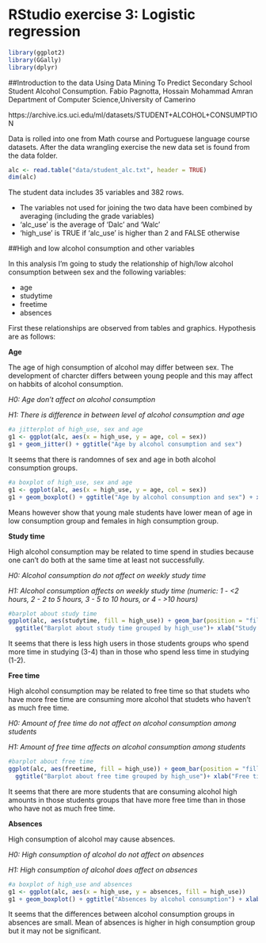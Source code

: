 # RStudio exercise 3: Logistic regression
```r
library(ggplot2)
library(GGally)
library(dplyr)
```
##Introduction to the data
Using Data Mining To Predict Secondary School Student Alcohol Consumption. 
Fabio Pagnotta, Hossain Mohammad Amran 
Department of Computer Science,University of Camerino

https://archive.ics.uci.edu/ml/datasets/STUDENT+ALCOHOL+CONSUMPTION

Data is rolled into one from Math course and Portuguese language course datasets. After the data wrangling exercise the new data set is found from the data folder.
```r
alc <- read.table("data/student_alc.txt", header = TRUE)
dim(alc)
```
The student data includes 35 variables and 382 rows.

* The variables not used for joining the two data have been combined by averaging (including the grade variables)
* 'alc_use' is the average of 'Dalc' and 'Walc'
* 'high_use' is TRUE if 'alc_use' is higher than 2 and FALSE otherwise

##High and low alcohol consumption and other variables


In this analysis I'm going to study the relationship of high/low alcohol consumption between sex and the following variables:

* age
* studytime
* freetime
* absences

First these relationships are observed from tables and graphics. Hypothesis are as follows:

**Age**

The age of high consumption of alcohol may differ between sex. The development of charcter differs between young people and this may affect on habbits of alcohol consumption.

*H0: Age don't affect on alcohol consumption*

*H1: There is difference in between level of alcohol consumption and age* 

```r
#a jitterplot of high_use, sex and age
g1 <- ggplot(alc, aes(x = high_use, y = age, col = sex))
g1 + geom_jitter() + ggtitle("Age by alcohol consumption and sex")
```

It seems that there is randomnes of sex and age in both alcohol consumption groups.

```r
#a boxplot of high_use, sex and age
g1 <- ggplot(alc, aes(x = high_use, y = age, col = sex))
g1 + geom_boxplot() + ggtitle("Age by alcohol consumption and sex") + xlab("High consumption group") + ylab("Age of student")
```

Means however show that young male students have lower mean of age in low consumption group and females in high consumption group.



**Study time**

High alcohol consumption may be related to time spend in studies because one can't do both at the same time at least not successfully.

*H0: Alcohol consumption do not affect on weekly study time* 

*H1: Alcohol consumption affects on weekly study time (numeric: 1 - <2 hours, 2 - 2 to 5 hours, 3 - 5 to 10 hours, or 4 - >10 hours)*


```r
#barplot about study time
ggplot(alc, aes(studytime, fill = high_use)) + geom_bar(position = "fill") +
  ggtitle("Barplot about study time grouped by high_use")+ xlab("Study time") + ylab("Propotions of students") + scale_y_continuous(name = waiver(), breaks = waiver(), minor_breaks = waiver(), labels = waiver(), limits = NULL, expand = waiver(), na.value = NA_real_, trans = "identity")
```

It seems that there is less high users in those students groups who spend more time in studying (3-4) than in those who spend less time in studying (1-2).

**Free time**

High alcohol consumption may be related to free time so that studets who have more free time are consuming more alcohol that studets who haven't as much free time.

*H0: Amount of free time do not affect on alcohol consumption among students*

*H1: Amount of free time affects on alcohol consumption among students*

```r
#barplot about free time
ggplot(alc, aes(freetime, fill = high_use)) + geom_bar(position = "fill") +
  ggtitle("Barplot about free time grouped by high_use")+ xlab("Free time") + ylab("Propotions of students") + scale_y_continuous(name = waiver(), breaks = waiver(), minor_breaks = waiver(), labels = waiver(), limits = NULL, expand = waiver(), na.value = NA_real_, trans = "identity")
```

It seems that there are more students that are consuming alcohol high amounts in those students groups that have more free time than in those who have not as much free time.

**Absences**

High consumption of alcohol may cause absences.

*H0: High consumption of alcohol do not affect on absences*

*H1: High consumption of alcohol does affect on absences*

```r
#a boxplot of high_use and absences
g1 <- ggplot(alc, aes(x = high_use, y = absences, fill = high_use))
g1 + geom_boxplot() + ggtitle("Absences by alcohol consumption") + xlab("High consumption group") + ylab("Absences")
```

It seems that the differences between alcohol consumption groups in absences are small. Mean of absences is higher in high consumption group but it may not be significant.
